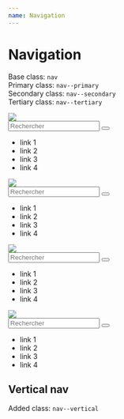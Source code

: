 ```yaml
---
name: Navigation
---
```



# Navigation

Base class: `nav`  
Primary class: `nav--primary`  
Secondary class: `nav--secondary`  
Tertiary class: `nav--tertiary`

<DocumentationWrapper>
  <div class="l-nav l-nav--primary u-h-md u-ph-md u-mb-md" >
    <div class="nav">
      <a class="nav__logo">
        <img class="logo" src={logo} />
      </a>
      <form class="nav__search">
        <div class="control">
          <input type="text"  class="control__input control__input--2" placeholder="Rechercher" />
          <button class="control__action">
             <i class="fa fa-search icon"></i>
          </button>
        </div>
      </form>
      <ul class="nav__actions">
        <li class="nav__action"><a class="nav__link">link 1</a></li>
        <li class="nav__action"><a class="nav__link">link 2</a></li>
        <li class="nav__action"><a class="nav__link">link 3</a></li>
        <li class="nav__action"><a class="nav__link">link 4</a></li>
      </ul>
  </div>
  </div>
</DocumentationWrapper>

<DocumentationWrapper>
  <div class="l-nav l-nav--secondary u-h-md u-ph-md u-mb-md" >
    <div class="nav ">
      <a class="nav__logo">
        <img class="logo" src={logo} />
      </a>
      <form class="nav__search">
        <div class="control">
          <input type="text"  class="control__input control__input--2" placeholder="Rechercher" />
          <button class="control__action">
             <i class="fa fa-search icon"></i>
          </button>
        </div>
      </form>
      <ul class="nav__actions">
        <li class="nav__action"><a class="nav__link">link 1</a></li>
        <li class="nav__action"><a class="nav__link">link 2</a></li>
        <li class="nav__action"><a class="nav__link">link 3</a></li>
        <li class="nav__action"><a class="nav__link">link 4</a></li>
      </ul>
  </div>
  </div>
</DocumentationWrapper>

<DocumentationWrapper>
  <div class="l-nav l-nav--tertiary u-h-md u-ph-md" >
    <div class="nav">
      <a class="nav__logo">
        <img class="logo" src={logo} />
      </a>
      <form class="nav__search">
        <div class="control">
          <input type="text"  class="control__input control__input--2" placeholder="Rechercher" />
          <button class="control__action">
             <i class="fa fa-search icon"></i>
          </button>
        </div>
      </form>
      <ul class="nav__actions">
        <li class="nav__action"><a class="nav__link">link 1</a></li>
        <li class="nav__action"><a class="nav__link">link 2</a></li>
        <li class="nav__action"><a class="nav__link">link 3</a></li>
        <li class="nav__action"><a class="nav__link">link 4</a></li>
      </ul>
  </div>
  </div>
</DocumentationWrapper>

<DocumentationWrapper>
  <div class="l-nav l-nav--transparent u-h-md u-ph-md" >
    <div class="nav">
      <a class="nav__logo">
        <img class="logo" src={logo} />
      </a>
      <form class="nav__search">
        <div class="control">
          <input type="text"  class="control__input control__input--2" placeholder="Rechercher" />
          <button class="control__action">
             <i class="fa fa-search icon"></i>
          </button>
        </div>
      </form>
      <ul class="nav__actions">
        <li class="nav__action"><a class="nav__link">link 1</a></li>
        <li class="nav__action"><a class="nav__link">link 2</a></li>
        <li class="nav__action"><a class="nav__link">link 3</a></li>
        <li class="nav__action"><a class="nav__link">link 4</a></li>
      </ul>
  </div>
  </div>
</DocumentationWrapper>

## Vertical nav

Added class: `nav--vertical`
